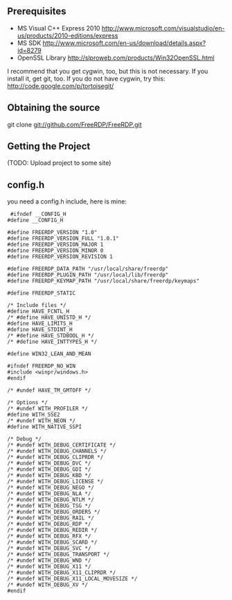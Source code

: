 ==Prerequisites==

* MS Visual C++ Express 2010 http://www.microsoft.com/visualstudio/en-us/products/2010-editions/express
* MS SDK http://www.microsoft.com/en-us/download/details.aspx?id=8279
* OpenSSL Library http://slproweb.com/products/Win32OpenSSL.html

I recommend that you get cygwin, too, but this is not necessary. If you install it, get git, too. If you do not have cygwin, try this: http://code.google.com/p/tortoisegit/

==Obtaining the source==
git clone git://github.com/FreeRDP/FreeRDP.git

==Getting the Project==
(TODO: Upload project to some site)

==config.h==
you need a config.h include, here is mine:

<pre> #ifndef __CONFIG_H
#define __CONFIG_H

#define FREERDP_VERSION "1.0"
#define FREERDP_VERSION_FULL "1.0.1"
#define FREERDP_VERSION_MAJOR 1
#define FREERDP_VERSION_MINOR 0
#define FREERDP_VERSION_REVISION 1

#define FREERDP_DATA_PATH "/usr/local/share/freerdp"
#define FREERDP_PLUGIN_PATH "/usr/local/lib/freerdp"
#define FREERDP_KEYMAP_PATH "/usr/local/share/freerdp/keymaps"

#define FREERDP_STATIC

/* Include files */
#define HAVE_FCNTL_H
/* #define HAVE_UNISTD_H */
#define HAVE_LIMITS_H
#define HAVE_STDINT_H
/* #define HAVE_STDBOOL_H */
/* #define HAVE_INTTYPES_H */

#define WIN32_LEAN_AND_MEAN 

#ifndef FREERDP_NO_WIN
#include <winpr/windows.h>
#endif

/* #undef HAVE_TM_GMTOFF */

/* Options */
/* #undef WITH_PROFILER */
#define WITH_SSE2
/* #undef WITH_NEON */
#define WITH_NATIVE_SSPI

/* Debug */
/* #undef WITH_DEBUG_CERTIFICATE */
/* #undef WITH_DEBUG_CHANNELS */
/* #undef WITH_DEBUG_CLIPRDR */
/* #undef WITH_DEBUG_DVC */
/* #undef WITH_DEBUG_GDI */
/* #undef WITH_DEBUG_KBD */
/* #undef WITH_DEBUG_LICENSE */
/* #undef WITH_DEBUG_NEGO */
/* #undef WITH_DEBUG_NLA */
/* #undef WITH_DEBUG_NTLM */
/* #undef WITH_DEBUG_TSG */
/* #undef WITH_DEBUG_ORDERS */
/* #undef WITH_DEBUG_RAIL */
/* #undef WITH_DEBUG_RDP */
/* #undef WITH_DEBUG_REDIR */
/* #undef WITH_DEBUG_RFX */
/* #undef WITH_DEBUG_SCARD */
/* #undef WITH_DEBUG_SVC */
/* #undef WITH_DEBUG_TRANSPORT */
/* #undef WITH_DEBUG_WND */
/* #undef WITH_DEBUG_X11 */
/* #undef WITH_DEBUG_X11_CLIPRDR */
/* #undef WITH_DEBUG_X11_LOCAL_MOVESIZE */
/* #undef WITH_DEBUG_XV */
#endif</pre>